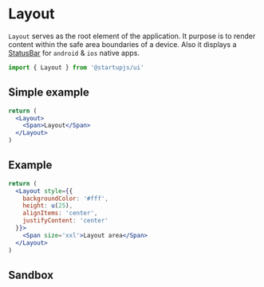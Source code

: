 
# Layout

`Layout` serves as the root element of the application. It purpose is to render content within the safe area boundaries of a device. Also it displays a [StatusBar](https://reactnative.dev/docs/statusbar) for `android` & `ios` native apps.

```jsx
import { Layout } from '@startupjs/ui'
```

## Simple example

```jsx example
return (
  <Layout>
    <Span>Layout</Span>
  </Layout>
)
```


## Example

```jsx example
return (
  <Layout style={{
    backgroundColor: '#fff',
    height: u(25),
    alignItems: 'center',
    justifyContent: 'center'
  }}>
    <Span size='xxl'>Layout area</Span>
  </Layout>
)
```

## Sandbox

<Sandbox Component={Layout} />
